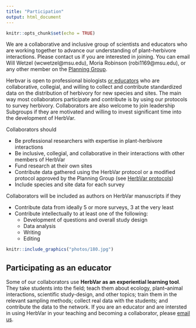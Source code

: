 ```yaml
---
title: "Participation"
output: html_document
---
```


```r
knitr::opts_chunk$set(echo = TRUE)
```

We are a collaborative and inclusive group of scientists and educators who are working together to advance our understanding of plant--herbivore interactions. Please contact us if you are interested in joining. You can email Will Wetzel (wcwetzel@msu.edu), Moria Robinson (robi1169@msu.edu), or any other member on the [Planning Group](leadership.html).

Herbvar is open to professional biologists [or educators](#edu) who are collaborative, collegial, and willing to collect and contribute standardized data on the distribution of herbivory for new species and sites. The main way most collaborators participate and contribute is by using our protocols to survey herbivory. Collaborators are also welcome to join leadership Subgroups if they are motivated and willing to invest significant time into the development of HerbVar.

Collaborators should

* Be professional researchers with expertise in plant-herbivore interactions
* Be inclusive, collegial, and collaborative in their interactions with other members of HerbVar
* Fund research at their own sites
* Contribute data gathered using the HerbVar protocol or a modified protocol approved by the Planning Group (see [HerbVar protocols](protocols.html))
* Include species and site data for each survey

Collaborators will be included as authors on HerbVar manuscripts if they

* Contribute data from ideally 5 or more surveys, 3 at the very least
* Contribute intellectually to at least one of the following:
  + Development of questions and overall study design
  + Data analysis
  + Writing
  + Editing


```r
knitr::include_graphics("photos/180.jpg")
```


## Participating as an educator {#edu}
Some of our collaborators use **HerbVar as an experiential learning tool**. They take students into the field; teach them about ecology, plant--animal interactions, scientific study-design, and other topics; train them in the relevant sampling methods; collect real data with the students; and contribute the data to the network. If you are an educator and are intersted in using HerbVar in your teaching and becoming a collaborator, please [email us](leadership.html).



